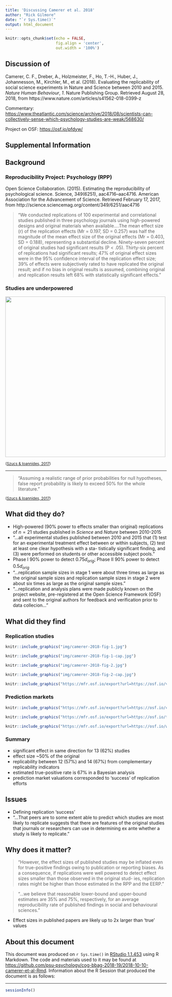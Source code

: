 ```yaml
---
title: 'Discussing Camerer et al. 2018'
author: "Rick Gilmore"
date: "`r Sys.time()`"
output: html_document
---
```


```r
knitr::opts_chunk$set(echo = FALSE, 
                      fig.align = 'center', 
                      out.width = '100%')
```

## Discussion of

Camerer, C. F., Dreber, A., Holzmeister, F., Ho, T.-H., Huber, J., Johannesson, M., Kirchler, M., et al. (2018). Evaluating the replicability of social science experiments in Nature and Science between 2010 and 2015. *Nature Human Behaviour*, *1*. Nature Publishing Group. Retrieved August 28, 2018, from https://www.nature.com/articles/s41562-018-0399-z

Commentary: <https://www.theatlantic.com/science/archive/2018/08/scientists-can-collectively-sense-which-psychology-studies-are-weak/568630/>

Project on OSF: <https://osf.io/pfdyw/>

## Supplemental Information

<style>.embed-responsive{position:relative;height:100%;}.embed-responsive iframe{position:absolute;height:100%;}</style><script>window.jQuery || document.write('<script src="//code.jquery.com/jquery-1.11.2.min.js">\x3C/script>') </script><link href="https://mfr.osf.io/static/css/mfr.css" media="all" rel="stylesheet"><div id="mfrIframe" class="mfr mfr-file"></div><script src="https://mfr.osf.io/static/js/mfr.js"></script> <script>var mfrRender = new mfr.Render("mfrIframe", "https://mfr.osf.io/render?url=https://osf.io/sva2k/?action=download%26mode=render");</script>

## Background

### Reproducibility Project: Psychology (RPP)

Open Science Collaboration. (2015). Estimating the reproducibility of psychological science. Science, 349(6251), aac4716–aac4716. American Association for the Advancement of Science. Retrieved February 17, 2017, from http://science.sciencemag.org/content/349/6251/aac4716

> "We conducted replications of 100 experimental and correlational studies published in three psychology journals using high-powered designs and original materials when available....The mean effect size (r) of the replication effects (Mr = 0.197, SD = 0.257) was half the magnitude of the mean effect size of the original effects (Mr = 0.403, SD = 0.188), representing a substantial decline. Ninety-seven percent of original studies had significant results (P < .05). Thirty-six percent of replications had significant results; 47% of original effect sizes were in the 95% confidence interval of the replication effect size; 39% of effects were subjectively rated to have replicated the original result; and if no bias in original results is assumed, combining original and replication results left 68% with statistically significant effects."

### Studies are underpowered

<div class="centered">
<img src="http://journals.plos.org/plosbiology/article/file?id=10.1371/journal.pbio.2000797.g003&type=large" height=500px>

<small>([Szucs & Ioannides, 2017](http://doi.org/10.1371/journal.pbio.2000797))</small>
</div>

---

<div class="centered">
> "Assuming a realistic range of prior probabilities for null hypotheses, false report probability is likely to exceed 50% for the whole literature."

<small>([Szucs & Ioannides, 2017](http://doi.org/10.1371/journal.pbio.2000797))</small>
</div>

## What did they do?

- High-powered (90% power to effects smaller than original) replications of $n=21$ studies published in *Science* and *Nature* between 2010-2015
- "...all experimental studies published between 2010 and 2015 that (1) test for an experimental treatment effect between or within subjects, (2) test at least one clear hypothesis with a sta- tistically significant finding, and (3) were performed on students or other accessible subject pools."
- Phase I 90% power to detect $0.75d_{orig}$; Phase II 90% power to detect $0.5d_{orig}$
- "...replication sample sizes in stage 1 were about three times as large as the original sample sizes and replication sample sizes in stage 2 were about six times as large as the original sample sizes."
- "...replication and analysis plans were made publicly known on the project website, pre-registered at the Open Science Framework (OSF) and sent to the original authors for feedback and verification prior to data collecion..."

## What did they find

### Replication studies

```r
knitr::include_graphics("img/camerer-2018-fig-1.jpg")
```

```r
knitr::include_graphics("img/camerer-2018-fig-1-cap.jpg")
```

```r
knitr::include_graphics("img/camerer-2018-fig-2.jpg")
```

```r
knitr::include_graphics("img/camerer-2018-fig-2-cap.jpg")
```

```r
knitr::include_graphics("https://mfr.osf.io/export?url=https://osf.io/vew97/?action=download%26mode=render%26direct%26public_file=True&initialWidth=680&childId=mfrIframe&parentTitle=OSF+%7C+S4+-+CorrelationEffectSizes.png&parentUrl=https://osf.io/vew97/&format=2400x2400.jpeg")
```

### Prediction markets

```r
knitr::include_graphics("https://mfr.osf.io/export?url=https://osf.io/cefq7/?action=download%26mode=render%26direct%26public_file=True&initialWidth=680&childId=mfrIframe&parentTitle=OSF+%7C+F4+-+PeerBeliefs.png&parentUrl=https://osf.io/cefq7/&format=2400x2400.jpeg")
```

```r
knitr::include_graphics("https://mfr.osf.io/export?url=https://osf.io/teprz/?action=download%26mode=render%26direct%26public_file=True&initialWidth=680&childId=mfrIframe&parentTitle=OSF+%7C+S6+-+TradingInterface.png&parentUrl=https://osf.io/teprz/&format=2400x2400.jpeg")
```

```r
knitr::include_graphics("https://mfr.osf.io/export?url=https://osf.io/wp38a/?action=download%26mode=render%26direct%26public_file=True&initialWidth=680&childId=mfrIframe&parentTitle=OSF+%7C+S8+-+PeerBeliefsEffectSize.png&parentUrl=https://osf.io/wp38a/&format=2400x2400.jpeg")
```

### Summary

- significant effect in same direction for 13 (62%) studies
- effect size ~50% of the original
- replicability between 12 (57%) and 14 (67%) from complementary replicability indicators
- estimated true-positive rate is 67% in a Bayesian analysis
- prediction market valuations corresponded to 'success' of replication efforts

## Issues

- Defining replication 'success'
- "...That peers are to some extent able to predict which studies are most likely to replicate suggests that there are features of the original studies that journals or researchers can use in determining ex ante whether a study is likely to replicate."

## Why does it matter?

> "However, the effect sizes of published studies may be inflated even for true-positive findings owing to publication or reporting biases. As a consequence, if replications were well powered to detect effect sizes smaller than those observed in the original stud- ies, replication rates might be higher than those estimated in the RPP and the EERP."

> "...we believe that reasonable lower-bound and upper-bound estimates are 35% and 75%, respectively, for an average reproducibility rate of published findings in social and behavioural sciences."

- Effect sizes in published papers are likely up to 2x larger than 'true' values

## About this document

This document was produced on `r Sys.time()` in [RStudio 1.1.453](http://rstudio.com) using R Markdown.
The code and materials used to it may be found at <https://github.com/psu-psychology/cog-bbag-2018-19/2018-10-10-camerer-et-al-Rmd>. 
Information about the R Session that produced the document is as follows:

---

```r
sessionInfo()
```


